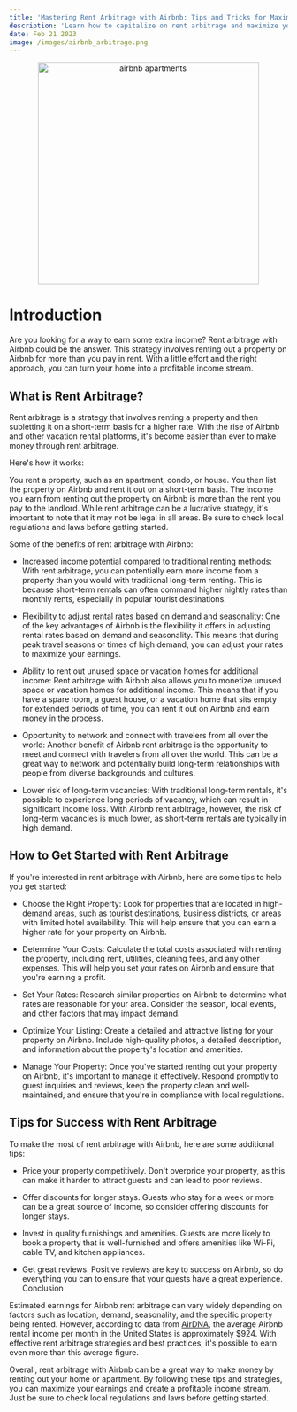 ```yaml
---
title: 'Mastering Rent Arbitrage with Airbnb: Tips and Tricks for Maximizing Your Income'
description: 'Learn how to capitalize on rent arbitrage and maximize your income through Airbnb with these practical tips and tricks.'
date: Feb 21 2023
image: /images/airbnb_arbitrage.png
---
```


<center>
  <img src="/images/airbnb_arbitrage.png" alt="airbnb apartments" width="400" />
</center>

# Introduction

Are you looking for a way to earn some extra income? Rent arbitrage with Airbnb could be the answer.
This strategy involves renting out a property on Airbnb for more than you pay in rent. With a little effort and the right approach, you can turn your home into a profitable income stream.

## What is Rent Arbitrage?

Rent arbitrage is a strategy that involves renting a property and then subletting it on a short-term basis for a higher rate. With the rise of Airbnb and other vacation rental platforms, it's become easier than ever to make money through rent arbitrage.

Here's how it works:

You rent a property, such as an apartment, condo, or house.
You then list the property on Airbnb and rent it out on a short-term basis.
The income you earn from renting out the property on Airbnb is more than the rent you pay to the landlord.
While rent arbitrage can be a lucrative strategy, it's important to note that it may not be legal in all areas. Be sure to check local regulations and laws before getting started.

Some of the benefits of rent arbitrage with Airbnb:

- Increased income potential compared to traditional renting methods: With rent arbitrage, you can potentially earn more income from a property than you would with traditional long-term renting. This is because short-term rentals can often command higher nightly rates than monthly rents, especially in popular tourist destinations.

- Flexibility to adjust rental rates based on demand and seasonality: One of the key advantages of Airbnb is the flexibility it offers in adjusting rental rates based on demand and seasonality. This means that during peak travel seasons or times of high demand, you can adjust your rates to maximize your earnings.

- Ability to rent out unused space or vacation homes for additional income: Rent arbitrage with Airbnb also allows you to monetize unused space or vacation homes for additional income. This means that if you have a spare room, a guest house, or a vacation home that sits empty for extended periods of time, you can rent it out on Airbnb and earn money in the process.

- Opportunity to network and connect with travelers from all over the world: Another benefit of Airbnb rent arbitrage is the opportunity to meet and connect with travelers from all over the world. This can be a great way to network and potentially build long-term relationships with people from diverse backgrounds and cultures.

- Lower risk of long-term vacancies: With traditional long-term rentals, it's possible to experience long periods of vacancy, which can result in significant income loss. With Airbnb rent arbitrage, however, the risk of long-term vacancies is much lower, as short-term rentals are typically in high demand.

## How to Get Started with Rent Arbitrage

If you're interested in rent arbitrage with Airbnb, here are some tips to help you get started:

- Choose the Right Property: Look for properties that are located in high-demand areas, such as tourist destinations, business districts, or areas with limited hotel availability. This will help ensure that you can earn a higher rate for your property on Airbnb.

- Determine Your Costs: Calculate the total costs associated with renting the property, including rent, utilities, cleaning fees, and any other expenses. This will help you set your rates on Airbnb and ensure that you're earning a profit.

- Set Your Rates: Research similar properties on Airbnb to determine what rates are reasonable for your area. Consider the season, local events, and other factors that may impact demand.

- Optimize Your Listing: Create a detailed and attractive listing for your property on Airbnb. Include high-quality photos, a detailed description, and information about the property's location and amenities.

- Manage Your Property: Once you've started renting out your property on Airbnb, it's important to manage it effectively. Respond promptly to guest inquiries and reviews, keep the property clean and well-maintained, and ensure that you're in compliance with local regulations.

## Tips for Success with Rent Arbitrage

To make the most of rent arbitrage with Airbnb, here are some additional tips:

- Price your property competitively. Don't overprice your property, as this can make it harder to attract guests and can lead to poor reviews.

- Offer discounts for longer stays. Guests who stay for a week or more can be a great source of income, so consider offering discounts for longer stays.

- Invest in quality furnishings and amenities. Guests are more likely to book a property that is well-furnished and offers amenities like Wi-Fi, cable TV, and kitchen appliances.

- Get great reviews. Positive reviews are key to success on Airbnb, so do everything you can to ensure that your guests have a great experience.
  Conclusion

Estimated earnings for Airbnb rent arbitrage can vary widely depending on factors such as location, demand, seasonality, and the specific property being rented.
However, according to data from [AirDNA](https://www.airdna.co/), the average Airbnb rental income per month in the United States is approximately $924. With effective rent arbitrage strategies and best practices,
it's possible to earn even more than this average figure.

Overall, rent arbitrage with Airbnb can be a great way to make money by renting out your home or apartment.
By following these tips and strategies, you can maximize your earnings and create a profitable income stream.
Just be sure to check local regulations and laws before getting started.
